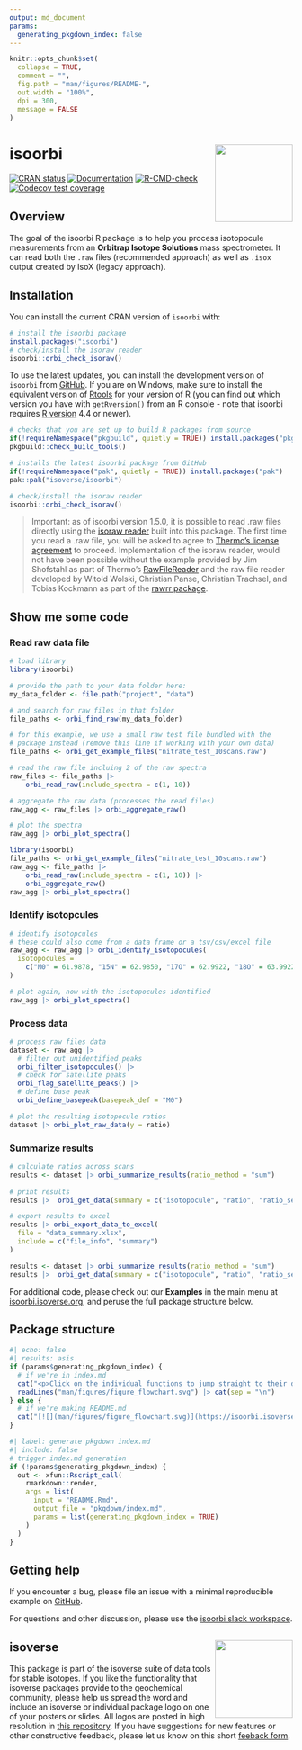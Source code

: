 ```yaml
---
output: md_document
params:
  generating_pkgdown_index: false
---
```


<!-- README.md is generated from README.Rmd. Please edit that file -->

```r
knitr::opts_chunk$set(
  collapse = TRUE,
  comment = "",
  fig.path = "man/figures/README-",
  out.width = "100%",
  dpi = 300,
  message = FALSE
)
```

# isoorbi <a href='https://isoorbi.isoverse.org/'> <img src="inst/www/logo.png" align="right" height="138" /> </a>

<!-- badges: start -->
  [![CRAN status](https://www.r-pkg.org/badges/version/isoorbi)](https://CRAN.R-project.org/package=isoorbi)
  [![Documentation](https://img.shields.io/badge/docs-online-green.svg)](https://isoorbi.isoverse.org/)
  [![R-CMD-check](https://github.com/isoverse/isoorbi/workflows/R-CMD-check/badge.svg)](https://github.com/isoverse/isoorbi/actions)
  [![Codecov test coverage](https://codecov.io/gh/isoverse/isoorbi/graph/badge.svg)](https://app.codecov.io/gh/isoverse/isoorbi)
<!-- badges: end -->

## Overview

The goal of the isoorbi R package is to help you process isotopocule measurements from an **Orbitrap Isotope Solutions** mass spectrometer. It can read both the <code>.raw</code> files (recommended approach) as well as <code>.isox</code> output created by IsoX (legacy approach).

## Installation

You can install the current CRAN version of `isoorbi` with:

```r
# install the isoorbi package
install.packages("isoorbi")
# check/install the isoraw reader
isoorbi::orbi_check_isoraw()
```

To use the latest updates, you can install the development version of `isoorbi` from [GitHub](https://github.com/). If you are on Windows, make sure to install the equivalent version of [Rtools](https://cran.r-project.org/bin/windows/Rtools/) for your version of R (you can find out which version you have with `getRversion()` from an R console - note that isoorbi requires [R version](https://cran.r-project.org/) 4.4 or newer).

```r
# checks that you are set up to build R packages from source
if(!requireNamespace("pkgbuild", quietly = TRUE)) install.packages("pkgbuild")
pkgbuild::check_build_tools()

# installs the latest isoorbi package from GitHub
if(!requireNamespace("pak", quietly = TRUE)) install.packages("pak")
pak::pak("isoverse/isoorbi")

# check/install the isoraw reader
isoorbi::orbi_check_isoraw()
```

> Important: as of isoorbi version 1.5.0, it is possible to read .raw files directly using the [isoraw reader](https://github.com/isoverse/isoorbi/tree/main/inst/assembly) built into this package. The first time you read a .raw file, you will be asked to agree to [Thermo's license agreement](https://github.com/fgcz/rawrr/blob/devel/inst/rawrrassembly/RawFileReaderLicense.txt) to proceed. Implementation of the isoraw reader, would not have been possible without the example provided by Jim Shofstahl as part of Thermo's [RawFileReader](https://github.com/thermofisherlsms/RawFileReader) and the raw file reader developed by Witold Wolski, Christian Panse, Christian Trachsel, and Tobias Kockmann as part of the [rawrr package](https://github.com/fgcz/rawrr).


## Show me some code

### Read raw data file

```r
# load library
library(isoorbi)

# provide the path to your data folder here:
my_data_folder <- file.path("project", "data")

# and search for raw files in that folder
file_paths <- orbi_find_raw(my_data_folder)

# for this example, we use a small raw test file bundled with the
# package instead (remove this line if working with your own data)
file_paths <- orbi_get_example_files("nitrate_test_10scans.raw")

# read the raw file incluing 2 of the raw spectra
raw_files <- file_paths |>
    orbi_read_raw(include_spectra = c(1, 10))

# aggregate the raw data (processes the read files)
raw_agg <- raw_files |> orbi_aggregate_raw()

# plot the spectra
raw_agg |> orbi_plot_spectra()
```

```r
library(isoorbi)
file_paths <- orbi_get_example_files("nitrate_test_10scans.raw")
raw_agg <- file_paths |>
    orbi_read_raw(include_spectra = c(1, 10)) |>
    orbi_aggregate_raw()
raw_agg |> orbi_plot_spectra()
```

### Identify isotopcules

```r
# identify isotopcules
# these could also come from a data frame or a tsv/csv/excel file
raw_agg <- raw_agg |> orbi_identify_isotopocules(
  isotopocules = 
    c("M0" = 61.9878, "15N" = 62.9850, "17O" = 62.9922, "18O" = 63.9922)
)

# plot again, now with the isotopocules identified
raw_agg |> orbi_plot_spectra()
```

### Process data

```r
# process raw files data
dataset <- raw_agg |>
  # filter out unidentified peaks
  orbi_filter_isotopocules() |>
  # check for satellite peaks
  orbi_flag_satellite_peaks() |>
  # define base peak
  orbi_define_basepeak(basepeak_def = "M0")

# plot the resulting isotopocule ratios
dataset |> orbi_plot_raw_data(y = ratio)
```

### Summarize results

```r
# calculate ratios across scans
results <- dataset |> orbi_summarize_results(ratio_method = "sum")
   
# print results
results |>  orbi_get_data(summary = c("isotopocule", "ratio", "ratio_sem"))

# export results to excel
results |> orbi_export_data_to_excel(
  file = "data_summary.xlsx",
  include = c("file_info", "summary")
)
```

```r
results <- dataset |> orbi_summarize_results(ratio_method = "sum")
results |>  orbi_get_data(summary = c("isotopocule", "ratio", "ratio_sem"))
```

For additional code, please check out our **Examples** in the main menu at [isoorbi.isoverse.org](https://isoorbi.isoverse.org/), and peruse the full package structure below.

## Package structure

```r
#| echo: false
#| results: asis
if (params$generating_pkgdown_index) {
  # if we're in index.md
  cat("<p>Click on the individual functions to jump straight to their documenation.</p>\n")
  readLines("man/figures/figure_flowchart.svg") |> cat(sep = "\n")
} else {
  # if we're making README.md
  cat("[![](man/figures/figure_flowchart.svg)](https://isoorbi.isoverse.org/#package-structure)")
}
```

```r
#| label: generate pkgdown index.md
#| include: false
# trigger index.md generation
if (!params$generating_pkgdown_index) {
  out <- xfun::Rscript_call(
    rmarkdown::render,
    args = list(
      input = "README.Rmd", 
      output_file = "pkgdown/index.md",
      params = list(generating_pkgdown_index = TRUE)
    )
  )
}
```

## Getting help

If you encounter a bug, please file an issue with a minimal reproducible example on [GitHub](https://github.com/isoverse/isoorbi/issues). 

For questions and other discussion, please use the [isoorbi slack workspace](https://isoorbi.slack.com).

## isoverse <a href='http://www.isoverse.org'><img src='man/figures/isoverse_logo_thumb.png' align="right" height="138.5"/></a>

This package is part of the isoverse suite of data tools for stable isotopes. If you like the functionality that isoverse packages provide to the geochemical community, please help us spread the word and include an isoverse or individual package logo on one of your posters or slides. All logos are posted in high resolution in [this repository](https://github.com/isoverse/logos). If you have suggestions for new features or other constructive feedback, please let us know on this short [feeback form](https://www.isoverse.org/feedback/).